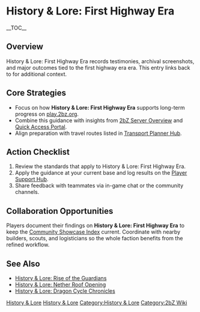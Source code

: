{{Short description|History & Lore: First Highway Era records testimonies, archival screenshots, and major outcomes tied to the first highway era era}}
= History & Lore: First Highway Era =
{{2bZ Navbox}}
__TOC__

== Overview ==
History & Lore: First Highway Era records testimonies, archival screenshots, and major
outcomes tied to the first highway era era. This entry links back to [[Category:History &
Lore|History & Lore]] for additional context.

== Core Strategies ==
* Focus on how '''History & Lore: First Highway Era''' supports long-term progress on [[play.2bz.org]].
* Combine this guidance with insights from [[2bZ Server Overview]] and [[Quick Access Portal]].
* Align preparation with travel routes listed in [[Transport Planner Hub]].

== Action Checklist ==
# Review the [[Category:History & Lore|History & Lore]] standards that apply to History & Lore: First Highway Era.
# Apply the guidance at your current base and log results on the [[Player Support Hub]].
# Share feedback with teammates via in-game chat or the community channels.

== Collaboration Opportunities ==
Players document their findings on '''History & Lore: First Highway Era''' to keep the
[[Community Showcase Index]] current. Coordinate with nearby builders, scouts, and
logisticians so the whole faction benefits from the refined workflow.

== See Also ==
* [[History & Lore: Rise of the Guardians]]
* [[History & Lore: Nether Roof Opening]]
* [[History & Lore: Dragon Cycle Chronicles]]

[[Category:History & Lore]]
[[Category:2bZ Wiki]]
